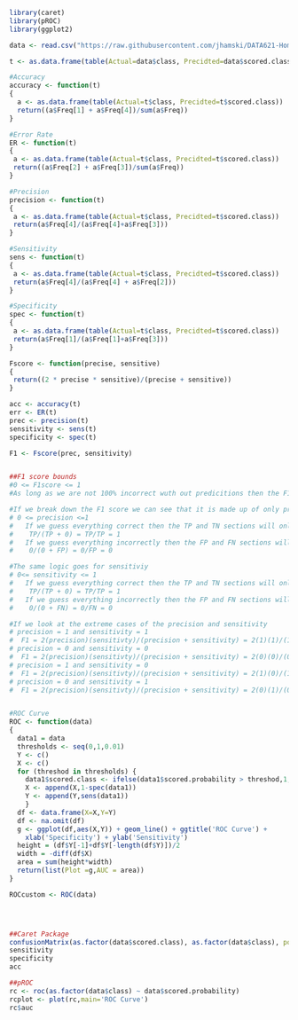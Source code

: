 ```{r}
library(caret)
library(pROC)
library(ggplot2)

data <- read.csv("https://raw.githubusercontent.com/jhamski/DATA621-Homework/master/Homework_2/classification-output-data.csv?token=AOktEC0D7URGLvXlaLvOq8KjvjxdWfLQks5Xcq3FwA%3D%3D&_sm_au_=iVVk1kf5k5141ZHH", stringsAsFactors = FALSE, sep = ",", header = TRUE)

t <- as.data.frame(table(Actual=data$class, Precidted=data$scored.class))

#Accuracy
accuracy <- function(t)
{
  a <- as.data.frame(table(Actual=t$class, Precidted=t$scored.class))
  return((a$Freq[1] + a$Freq[4])/sum(a$Freq))
}

#Error Rate
ER <- function(t)
{
 a <- as.data.frame(table(Actual=t$class, Precidted=t$scored.class))
 return((a$Freq[2] + a$Freq[3])/sum(a$Freq))
}

#Precision
precision <- function(t)
{
 a <- as.data.frame(table(Actual=t$class, Precidted=t$scored.class))
 return(a$Freq[4]/(a$Freq[4]+a$Freq[3]))
}

#Sensitivity
sens <- function(t)
{
 a <- as.data.frame(table(Actual=t$class, Precidted=t$scored.class))
 return(a$Freq[4]/(a$Freq[4] + a$Freq[2]))
}

#Specificity
spec <- function(t)
{
 a <- as.data.frame(table(Actual=t$class, Precidted=t$scored.class))
 return(a$Freq[1]/(a$Freq[1]+a$Freq[3]))
}

Fscore <- function(precise, sensitive)
{
 return((2 * precise * sensitive)/(precise + sensitive))
}

acc <- accuracy(t)
err <- ER(t)
prec <- precision(t)
sensitivity <- sens(t)
specificity <- spec(t)

F1 <- Fscore(prec, sensitivity)


##F1 score bounds
#0 <= F1score <= 1
#As long as we are not 100% incorrect wuth out predicitions then the F1 score will be between 0 and 1 inclusive

#If we break down the F1 score we can see that it is made up of only precision and sensitivity.
# 0 <= precision <=1
#   If we guess everything correct then the TP and TN sections will only have values
#    TP/(TP + 0) = TP/TP = 1
#   If we guess everything incorrectly then the FP and FN sections will only have values
#    0/(0 + FP) = 0/FP = 0

#The same logic goes for sensitiviy
# 0<= sensitivity <= 1
#   If we guess everything correct then the TP and TN sections will only have values
#    TP/(TP + 0) = TP/TP = 1
#   If we guess everything incorrectly then the FP and FN sections will only have values
#    0/(0 + FN) = 0/FN = 0  

#If we look at the extreme cases of the precision and sensitivity
# precision = 1 and sensitivity = 1
#  F1 = 2(precision)(sensitivty)/(precision + sensitivity) = 2(1)(1)/(1 + 1) = 2/2 = 1
# precision = 0 and sensitivity = 0
#  F1 = 2(precision)(sensitivty)/(precision + sensitivity) = 2(0)(0)/(0 + 0) = 0/0 = DNE
# precision = 1 and sensitivity = 0
#  F1 = 2(precision)(sensitivty)/(precision + sensitivity) = 2(1)(0)/(1 + 0) = 0/1 = 0
# precision = 0 and sensitivity = 1
#  F1 = 2(precision)(sensitivty)/(precision + sensitivity) = 2(0)(1)/(0 + 1) = 0/1 = 0 


#ROC Curve
ROC <- function(data)
{
  data1 = data
  thresholds <- seq(0,1,0.01)
  Y <- c()
  X <- c()
  for (threshod in thresholds) {
    data1$scored.class <- ifelse(data1$scored.probability > threshod,1,0)
    X <- append(X,1-spec(data1))
    Y <- append(Y,sens(data1))
    }
  df <- data.frame(X=X,Y=Y)
  df <- na.omit(df)
  g <- ggplot(df,aes(X,Y)) + geom_line() + ggtitle('ROC Curve') +
    xlab('Specificity') + ylab('Sensitivity')
  height = (df$Y[-1]+df$Y[-length(df$Y)])/2
  width = -diff(df$X)
  area = sum(height*width)
  return(list(Plot =g,AUC = area))
}

ROCcustom <- ROC(data)




##Caret Package
confusionMatrix(as.factor(data$scored.class), as.factor(data$class), positive = "1")
sensitivity
specificity
acc

##pROC 
rc <- roc(as.factor(data$class) ~ data$scored.probability)
rcplot <- plot(rc,main='ROC Curve')
rc$auc

```


